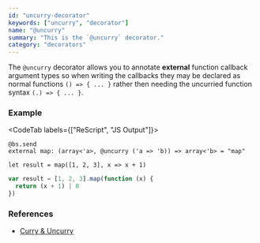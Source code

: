 ```yaml
---
id: "uncurry-decorator"
keywords: ["uncurry", "decorator"]
name: "@uncurry"
summary: "This is the `@uncurry` decorator."
category: "decorators"
---
```


The `@uncurry` decorator allows you to annotate **external** function callback argument types
so when writing the callbacks they may be declared as normal functions `() => { ... }` rather then needing
the uncurried function syntax `(.) => { ... }`.

### Example

<CodeTab labels={["ReScript", "JS Output"]}>

```res
@bs.send
external map: (array<'a>, @uncurry ('a => 'b)) => array<'b> = "map"

let result = map([1, 2, 3], x => x + 1)
```

```js
var result = [1, 2, 3].map(function (x) {
  return (x + 1) | 0
})
```

</CodeTab>

### References

- [Curry & Uncurry](/docs/manual/latest/bind-to-js-function#curry--uncurry)
